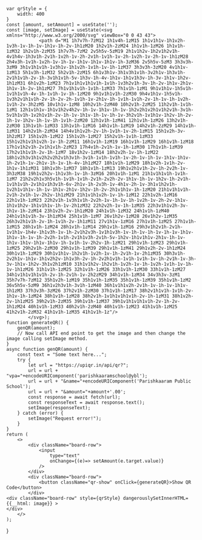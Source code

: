 
    var qrStyle = {
        width: 400
    }
    const [amount, setAmount] = useState('');
    const [image, setImage] = useState(<svg xmlns="http://www.w3.org/2000/svg" viewBox="0 0 43 43">
                <path d="M1 1h7v7h-7zM12 1h1v4h-1zM15 1h1v1h1v-1h1v2h-1v3h-1v-1h-1v-1h1v-1h-2v-1h1zM20 1h2v1h-2zM24 1h1v1h-1zM26 1h1v1h-1zM32 1h2v1h-2zM35 1h7v7h-7zM2 2v5h5v-5zM19 2h1v1h2v-1h2v1h2v1h-4v1h4v-1h3v1h-2v1h-1v2h-1v-2h-2v1h-1v1h-1v-2h-1v2h-1v-2h-1v-1h1zM28 2h4v3h-1v1h-1v2h-1v-1h-1v-1h1v-1h1v-1h1v-1h-3zM36 2v5h5v-5zM3 3h3v3h-3zM9 3h1v1h1v1h-1v3h1v-1h1v2h-1v1h-1v-1h-1zM37 3h3v3h-3zM20 4v1h1v-1zM13 5h1v3h-1zM32 5h2v1h-2zM15 6h1v3h1v-3h1v3h1v1h-3v2h1v-1h3v1h-2v1h1v1h-2v-1h-3v1h1v1h-5v-1h3v-1h-4v-1h1v-1h1v1h3v-1h-3v-1h1v-1h2v-1h1zM31 6h1v2h-1zM23 7h1v1h1v1h1v1h-1v1h-1v3h2v1h-3v-1h-2v-1h1v-2h1v-1h1v-1h-2v-1h1zM27 7h1v1h1v1h-1v1h-1zM33 7h1v1h-1zM1 9h1v1h1v-1h5v1h-1v1h1v1h-4v-1h-1v1h-1v-1h-1zM20 9h1v1h1v1h-2zM30 9h4v1h1v-1h5v1h-1v3h2v1h1v1h-2v-1h-2v-2h-1v1h-1v-2h1v-1h-1v1h-1v1h-2v-1h-1v-1h-1v2h-1v1h-2v-3h2zM5 10v1h1v-1zM8 10h2v1h-2zM40 10h2v1h-2zM25 11h2v1h-1v1h-1zM1 12h1v1h1v-1h1v1h2v4h2v-1h-1v-1h1v-1h-1v-1h2v2h1v2h1v1h2v1h-3v1h-5v1h1v1h-1v2h1v1h-2v-1h-1v-1h1v-1h-1v-1h-1v-3h2v1h-1v1h1v-1h2v-1h-2v-1h-1v-1h2v-1h-1v-1h-1v1h-2zM20 12h1v1h-1zM41 12h1v1h-1zM26 13h2v1h-2zM30 13h1v1h-1zM33 13h1v1h-1zM16 14h1v1h-1zM19 14h2v1h-2zM29 14h1v1h-1zM31 14h2v1h-2zM34 14h4v1h1v2h-2v-1h-1v1h-1v-2h-1zM15 15h1v2h-3v-1h2zM17 15h1v2h-1zM22 15h1v2h-1zM27 15h2v1h-1v1h-1zM33 15h1v2h1v1h1v2h-1v-1h-2zM11 16h1v1h-1zM19 16h1v1h-1zM29 16h1v1h-1zM18 17h1v1h2v1h-2v1h1v1h-2zM23 17h4v1h-2v1h-1v-1h-1zM30 17h1v1h-1zM39 17h2v1h1v1h-2v-1h-1zM7 18v1h2v-1zM14 18h2v2h-1v-1h-1zM22 18h1v2h3v1h1v2h2v2h2v1h3v1h-3v1h-1v1h-1v1h-1v-2h-1v-1h-1v-1h1v-1h1v-1h-2v1h-1v-2h1v-1h-1v-1h-4v-1h1zM27 18h1v1h-1zM29 18h1v2h-1v1h-2v-1h1v-1h1zM31 18h1v3h-1zM37 18h1v1h-1zM13 19h1v2h1v1h-2v-1h-2v2h-1v-3h3zM38 19h1v2h2v-1h1v3h-1v-1h-3zM16 20h1v1h-1zM1 21h1v1h1v1h-1v1h-1zM7 21h2v2h1v3h5v1h-1v1h-1v1h-2v1h-2v2h-2v-1h1v-1h-1v-1h2v-1h-2v1h-1v1h1v1h-2v1h1v1h3v1h-6v-2h1v-1h-2v3h-1v-4h1v-2h-1v-3h1v1h2v1h-1v2h1v1h1v-1h-1v-1h1v-2h1v-1h2v-1h-2v-2h1v1h1v-1h-1zM20 21h1v1h1v1h-2v1h-2v1h-1v-2h2v-1h1zM29 21h1v1h1v2h-1v-1h-1zM12 22h1v2h-1zM16 22h1v1h-1zM23 22h2v1h-1v3h1v1h-2v2h-1v-1h-1v-1h-1v2h-1v-2h-2v-1h1v-1h1v1h2v-1h1v1h1v-1h-1v-2h1zM32 22h2v2h-1v-1h-1zM35 22h3v1h1v2h-3v-1h1v-1h-2zM14 23h1v2h-2v-1h1zM20 24h1v1h-1zM32 24h1v1h-1zM40 24h1v1h1v1h-3v-1h1zM34 25h1v1h-1zM7 26v1h2v-1zM28 26v1h2v-1zM35 26h3v2h1v1h-2v-1h-1v1h-2v-1h1zM11 27v1h1v-1zM16 27h1v1h-1zM25 27h1v1h-1zM15 28h1v1h-1zM24 28h1v1h-1zM14 29h1v1h-1zM16 29h3v1h2v1h-2v1h-1v1h1v-1h4v-1h1v3h-1v-1h-2v1h2v3h-1v1h1v3h-1v-1h-1v-1h-1v-1h-1v-1h1v-1h1v-1h-1v-1h-2v2h-1v1h-2v1h1v3h-2v1h-5v-1h2v-1h1v1h1v-2h1v-1h-1v-1h1v-1h1v-1h1v-1h1v-1h-1v1h-1v-2h2v-1h-1zM21 29h1v1h-1zM23 29h1v1h-1zM25 29h2v1h-2zM30 29h1v1h-1zM39 29h1v1h-1zM41 29h1v2h-2v-1h1zM24 30h1v1h-1zM29 30h1v1h1v-1h2v1h-1v2h-1v-1h-2v1h-1v-2h1zM35 30h3v1h-2v2h1v-1h1v-1h1v2h2v-1h1v3h-2v-1h-2v2h1v1h-1v1h-1v1h-1v-1h-2v1h-1v-3h-3v-1h1v-1h2v-3h1v2h1zM10 31h1v1h2v-1h2v1h-1v2h-1v-1h-1v2h-1v1h-1v-1h-1v-1h1zM26 31h1v1h-1zM25 32h1v1h-1zM26 33h1v1h-1zM30 33h1v1h-1zM27 34h1v1h1v1h1v1h-2v-1h-2v1h-1v-2h2zM29 34h1v1h-1zM34 34v3h3v-3zM1 35h7v7h-7zM12 35h1v2h-1zM19 35h1v1h-1zM35 35h1v1h-1zM39 35h1v1h-1zM2 36v5h5v-5zM9 36h1v2h3v1h-3v1h-1zM40 36h1v1h1v2h-2v1h-1v-1h-1v-1h1v-1h1zM3 37h3v3h-3zM26 37h2v1h-2zM30 37h1v1h-1zM17 38h2v1h1v1h-1v1h-2v-1h1v-1h-1zM24 38h1v1h-1zM28 38h2v1h-1v1h1v1h1v1h-2v-1h-1zM31 38h1v2h-2v-1h1zM25 39h2v1h-2zM35 39h1v1h-1zM37 39h1v1h1v1h1v1h-2v-1h-2v-1h1zM24 40h1v1h-1zM33 40h2v1h-2zM40 40h1v1h-1zM23 41h1v1h-1zM25 41h2v1h-2zM32 41h1v1h-1zM35 41h1v1h-1z"/>
            </svg>);
    function generateQR() {
        genQR(amount);
        // Now call API end point to get the image and then change the image calling setImage method.
    }
    async function genQR(amount) {
        const text = "Some text here...";
        try {
            let url = "https://upiqr.in/api/qr?";
            url = url + "vpa="+encodeURIComponent('parishkaaramschool@ybl');
            url = url + "&name="+encodeURIComponent('Parishkaaram Public School');
            url = url + "&amount="+amount+'.00';
            const response = await fetch(url);
            const responseText = await response.text();
            setImage(responseText);
        } catch (error) {
            setImage("Request error!");
        }
    }
    return (
        <>
            <div className="board-row">
                <input
                    type="text"
                    onChange={(e)=> setAmount(e.target.value)}
                />
            </div>
            <div className="board-row">
                <button className="qr-show" onClick={generateQR}>Show QR Code</button>
            </div>
    <div className="board-row" style={qrStyle} dangerouslySetInnerHTML={{__html: image}} >
    </div>
        </>
    );
}

<QRCodeGen/>